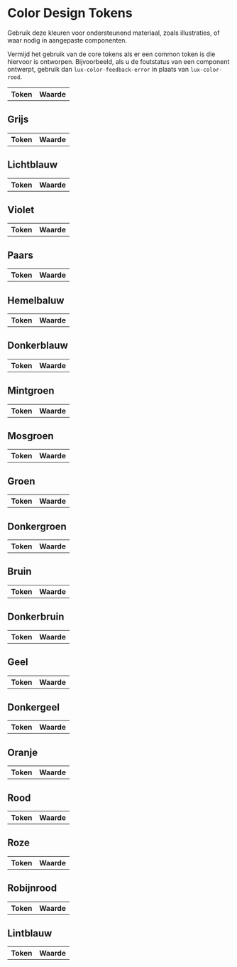 
<Meta title="Design Tokens/Niveaus/Core/Kleuren" />

# Color Design Tokens

Gebruik deze kleuren voor ondersteunend materiaal, zoals illustraties, of waar nodig in aangepaste componenten.

Vermijd het gebruik van de core tokens als er een common token is die hiervoor is ontworpen. Bijvoorbeeld, als u de foutstatus van een component ontwerpt, gebruik dan `lux-color-feedback-error` in plaats van `lux-color-rood`.

<section className="lux-theme--logius-light">
  <table>
    <thead>
      <tr>
        <th>Token</th>
        <th>Waarde</th>
      </tr>
    </thead>
    <tbody>
      <tr>
        <DesignTokenPreview token="lux.color.zwart" />
      </tr>
      <tr>
        <DesignTokenPreview token="lux.color.wit" />
      </tr>
      <tr>
        <DesignTokenPreview token="lux.color.none" />
      </tr>
    </tbody>
  </table>

## Grijs

<table>
  <thead>
    <tr>
      <th>Token</th>
      <th>Waarde</th>
    </tr>
  </thead>
  <tbody>
    <tr>
      <DesignTokenPreview token="lux.color.grijs.100" />
    </tr>
    <tr>
      <DesignTokenPreview token="lux.color.grijs.200" />
    </tr>
    <tr>
      <DesignTokenPreview token="lux.color.grijs.300" />
    </tr>
    <tr>
      <DesignTokenPreview token="lux.color.grijs.400" />
    </tr>
    <tr>
      <DesignTokenPreview token="lux.color.grijs.500" />
    </tr>
    <tr>
      <DesignTokenPreview token="lux.color.grijs.600" />
    </tr>
    <tr>
      <DesignTokenPreview token="lux.color.grijs.700" />
    </tr>
    <tr>
      <DesignTokenPreview token="lux.color.grijs.800" />
    </tr>
    <tr>
      <DesignTokenPreview token="lux.color.grijs.900" />
    </tr>
  </tbody>
</table>

## Lichtblauw

<table>
  <thead>
    <tr>
      <th>Token</th>
      <th>Waarde</th>
    </tr>
  </thead>
  <tbody>
    <tr>
      <DesignTokenPreview token="lux.color.lichtblauw.50" />
    </tr>
    <tr>
      <DesignTokenPreview token="lux.color.lichtblauw.100" />
    </tr>
    <tr>
      <DesignTokenPreview token="lux.color.lichtblauw.200" />
    </tr>
    <tr>
      <DesignTokenPreview token="lux.color.lichtblauw.300" />
    </tr>
    <tr>
      <DesignTokenPreview token="lux.color.lichtblauw.400" />
    </tr>
    <tr>
      <DesignTokenPreview token="lux.color.lichtblauw.500" />
    </tr>
  </tbody>
</table>

## Violet

<table>
  <thead>
    <tr>
      <th>Token</th>
      <th>Waarde</th>
    </tr>
  </thead>
  <tbody>
    <tr>
      <DesignTokenPreview token="lux.color.violet.50" />
    </tr>
    <tr>
      <DesignTokenPreview token="lux.color.violet.100" />
    </tr>
    <tr>
      <DesignTokenPreview token="lux.color.violet.200" />
    </tr>
    <tr>
      <DesignTokenPreview token="lux.color.violet.300" />
    </tr>
    <tr>
      <DesignTokenPreview token="lux.color.violet.400" />
    </tr>
    <tr>
      <DesignTokenPreview token="lux.color.violet.500" />
    </tr>
    <tr>
      <DesignTokenPreview token="lux.color.violet.700" />
    </tr>
  </tbody>
</table>

## Paars

<table>
  <thead>
    <tr>
      <th>Token</th>
      <th>Waarde</th>
    </tr>
  </thead>
  <tbody>
    <tr>
      <DesignTokenPreview token="lux.color.paars.50" />
    </tr>
    <tr>
      <DesignTokenPreview token="lux.color.paars.100" />
    </tr>
    <tr>
      <DesignTokenPreview token="lux.color.paars.200" />
    </tr>
    <tr>
      <DesignTokenPreview token="lux.color.paars.300" />
    </tr>
    <tr>
      <DesignTokenPreview token="lux.color.paars.400" />
    </tr>
    <tr>
      <DesignTokenPreview token="lux.color.paars.500" />
    </tr>
  </tbody>
</table>

## Hemelbaluw

<table>
  <thead>
    <tr>
      <th>Token</th>
      <th>Waarde</th>
    </tr>
  </thead>
  <tbody>
    <tr>
      <DesignTokenPreview token="lux.color.hemelbaluw.50" />
    </tr>
    <tr>
      <DesignTokenPreview token="lux.color.hemelbaluw.100" />
    </tr>
    <tr>
      <DesignTokenPreview token="lux.color.hemelbaluw.200" />
    </tr>
    <tr>
      <DesignTokenPreview token="lux.color.hemelbaluw.300" />
    </tr>
    <tr>
      <DesignTokenPreview token="lux.color.hemelbaluw.400" />
    </tr>
    <tr>
      <DesignTokenPreview token="lux.color.hemelbaluw.500" />
    </tr>
    <tr>
      <DesignTokenPreview token="lux.color.hemelbaluw.700" />
    </tr>
  </tbody>
</table>

## Donkerblauw

<table>
  <thead>
    <tr>
      <th>Token</th>
      <th>Waarde</th>
    </tr>
  </thead>
  <tbody>
    <tr>
      <DesignTokenPreview token="lux.color.donkerblauw.50" />
    </tr>
    <tr>
      <DesignTokenPreview token="lux.color.donkerblauw.100" />
    </tr>
    <tr>
      <DesignTokenPreview token="lux.color.donkerblauw.200" />
    </tr>
    <tr>
      <DesignTokenPreview token="lux.color.donkerblauw.300" />
    </tr>
    <tr>
      <DesignTokenPreview token="lux.color.donkerblauw.400" />
    </tr>
    <tr>
      <DesignTokenPreview token="lux.color.donkerblauw.500" />
    </tr>
    <tr>
      <DesignTokenPreview token="lux.color.donkerblauw.700" />
    </tr>
  </tbody>
</table>

## Mintgroen

<table>
  <thead>
    <tr>
      <th>Token</th>
      <th>Waarde</th>
    </tr>
  </thead>
  <tbody>
    <tr>
      <DesignTokenPreview token="lux.color.mintgroen.50" />
    </tr>
    <tr>
      <DesignTokenPreview token="lux.color.mintgroen.100" />
    </tr>
    <tr>
      <DesignTokenPreview token="lux.color.mintgroen.200" />
    </tr>
    <tr>
      <DesignTokenPreview token="lux.color.mintgroen.300" />
    </tr>
    <tr>
      <DesignTokenPreview token="lux.color.mintgroen.400" />
    </tr>
    <tr>
      <DesignTokenPreview token="lux.color.mintgroen.500" />
    </tr>
  </tbody>
</table>

## Mosgroen

<table>
  <thead>
    <tr>
      <th>Token</th>
      <th>Waarde</th>
    </tr>
  </thead>
  <tbody>
    <tr>
      <DesignTokenPreview token="lux.color.mosgroen.50" />
    </tr>
    <tr>
      <DesignTokenPreview token="lux.color.mosgroen.100" />
    </tr>
    <tr>
      <DesignTokenPreview token="lux.color.mosgroen.200" />
    </tr>
    <tr>
      <DesignTokenPreview token="lux.color.mosgroen.300" />
    </tr>
    <tr>
      <DesignTokenPreview token="lux.color.mosgroen.400" />
    </tr>
    <tr>
      <DesignTokenPreview token="lux.color.mosgroen.500" />
    </tr>
  </tbody>
</table>

## Groen

<table>
  <thead>
    <tr>
      <th>Token</th>
      <th>Waarde</th>
    </tr>
  </thead>
  <tbody>
    <tr>
      <DesignTokenPreview token="lux.color.groen.50" />
    </tr>
    <tr>
      <DesignTokenPreview token="lux.color.groen.100" />
    </tr>
    <tr>
      <DesignTokenPreview token="lux.color.groen.200" />
    </tr>
    <tr>
      <DesignTokenPreview token="lux.color.groen.300" />
    </tr>
    <tr>
      <DesignTokenPreview token="lux.color.groen.400" />
    </tr>
    <tr>
      <DesignTokenPreview token="lux.color.groen.500" />
    </tr>
    <tr>
      <DesignTokenPreview token="lux.color.groen.700" />
    </tr>
  </tbody>
</table>

## Donkergroen

<table>
  <thead>
    <tr>
      <th>Token</th>
      <th>Waarde</th>
    </tr>
  </thead>
  <tbody>
    <tr>
      <DesignTokenPreview token="lux.color.donkergroen.50" />
    </tr>
    <tr>
      <DesignTokenPreview token="lux.color.donkergroen.100" />
    </tr>
    <tr>
      <DesignTokenPreview token="lux.color.donkergroen.200" />
    </tr>
    <tr>
      <DesignTokenPreview token="lux.color.donkergroen.300" />
    </tr>
    <tr>
      <DesignTokenPreview token="lux.color.donkergroen.400" />
    </tr>
    <tr>
      <DesignTokenPreview token="lux.color.donkergroen.500" />
    </tr>
  </tbody>
</table>

## Bruin

<table>
  <thead>
    <tr>
      <th>Token</th>
      <th>Waarde</th>
    </tr>
  </thead>
  <tbody>
    <tr>
      <DesignTokenPreview token="lux.color.bruin.50" />
    </tr>
    <tr>
      <DesignTokenPreview token="lux.color.bruin.100" />
    </tr>
    <tr>
      <DesignTokenPreview token="lux.color.bruin.200" />
    </tr>
    <tr>
      <DesignTokenPreview token="lux.color.bruin.300" />
    </tr>
    <tr>
      <DesignTokenPreview token="lux.color.bruin.400" />
    </tr>
    <tr>
      <DesignTokenPreview token="lux.color.bruin.500" />
    </tr>
  </tbody>
</table>

## Donkerbruin

<table>
  <thead>
    <tr>
      <th>Token</th>
      <th>Waarde</th>
    </tr>
  </thead>
  <tbody>
    <tr>
      <DesignTokenPreview token="lux.color.donkerbruin.50" />
    </tr>
    <tr>
      <DesignTokenPreview token="lux.color.donkerbruin.100" />
    </tr>
    <tr>
      <DesignTokenPreview token="lux.color.donkerbruin.200" />
    </tr>
    <tr>
      <DesignTokenPreview token="lux.color.donkerbruin.300" />
    </tr>
    <tr>
      <DesignTokenPreview token="lux.color.donkerbruin.400" />
    </tr>
    <tr>
      <DesignTokenPreview token="lux.color.donkerbruin.500" />
    </tr>
  </tbody>
</table>

## Geel

<table>
  <thead>
    <tr>
      <th>Token</th>
      <th>Waarde</th>
    </tr>
  </thead>
  <tbody>
    <tr>
      <DesignTokenPreview token="lux.color.geel.50" />
    </tr>
    <tr>
      <DesignTokenPreview token="lux.color.geel.100" />
    </tr>
    <tr>
      <DesignTokenPreview token="lux.color.geel.200" />
    </tr>
    <tr>
      <DesignTokenPreview token="lux.color.geel.300" />
    </tr>
    <tr>
      <DesignTokenPreview token="lux.color.geel.400" />
    </tr>
    <tr>
      <DesignTokenPreview token="lux.color.geel.500" />
    </tr>
  </tbody>
</table>

## Donkergeel

<table>
  <thead>
    <tr>
      <th>Token</th>
      <th>Waarde</th>
    </tr>
  </thead>
  <tbody>
    <tr>
      <DesignTokenPreview token="lux.color.donkergeel.50" />
    </tr>
    <tr>
      <DesignTokenPreview token="lux.color.donkergeel.100" />
    </tr>
    <tr>
      <DesignTokenPreview token="lux.color.donkergeel.200" />
    </tr>
    <tr>
      <DesignTokenPreview token="lux.color.donkergeel.300" />
    </tr>
    <tr>
      <DesignTokenPreview token="lux.color.donkergeel.400" />
    </tr>
    <tr>
      <DesignTokenPreview token="lux.color.donkergeel.500" />
    </tr>
    <tr>
      <DesignTokenPreview token="lux.color.donkergeel.700" />
    </tr>
  </tbody>
</table>

## Oranje

<table>
  <thead>
    <tr>
      <th>Token</th>
      <th>Waarde</th>
    </tr>
  </thead>
  <tbody>
    <tr>
      <DesignTokenPreview token="lux.color.oranje.50" />
    </tr>
    <tr>
      <DesignTokenPreview token="lux.color.oranje.100" />
    </tr>
    <tr>
      <DesignTokenPreview token="lux.color.oranje.200" />
    </tr>
    <tr>
      <DesignTokenPreview token="lux.color.oranje.300" />
    </tr>
    <tr>
      <DesignTokenPreview token="lux.color.oranje.400" />
    </tr>
    <tr>
      <DesignTokenPreview token="lux.color.oranje.500" />
    </tr>
    <tr>
      <DesignTokenPreview token="lux.color.oranje.700" />
    </tr>
  </tbody>
</table>

## Rood

<table>
  <thead>
    <tr>
      <th>Token</th>
      <th>Waarde</th>
    </tr>
  </thead>
  <tbody>
    <tr>
      <DesignTokenPreview token="lux.color.rood.50" />
    </tr>
    <tr>
      <DesignTokenPreview token="lux.color.rood.100" />
    </tr>
    <tr>
      <DesignTokenPreview token="lux.color.rood.200" />
    </tr>
    <tr>
      <DesignTokenPreview token="lux.color.rood.300" />
    </tr>
    <tr>
      <DesignTokenPreview token="lux.color.rood.400" />
    </tr>
    <tr>
      <DesignTokenPreview token="lux.color.rood.500" />
    </tr>
    <tr>
      <DesignTokenPreview token="lux.color.rood.700" />
    </tr>
  </tbody>
</table>

## Roze

<table>
  <thead>
    <tr>
      <th>Token</th>
      <th>Waarde</th>
    </tr>
  </thead>
  <tbody>
    <tr>
      <DesignTokenPreview token="lux.color.roze.50" />
    </tr>
    <tr>
      <DesignTokenPreview token="lux.color.roze.100" />
    </tr>
    <tr>
      <DesignTokenPreview token="lux.color.roze.200" />
    </tr>
    <tr>
      <DesignTokenPreview token="lux.color.roze.300" />
    </tr>
    <tr>
      <DesignTokenPreview token="lux.color.roze.400" />
    </tr>
    <tr>
      <DesignTokenPreview token="lux.color.roze.500" />
    </tr>
  </tbody>
</table>

## Robijnrood

<table>
  <thead>
    <tr>
      <th>Token</th>
      <th>Waarde</th>
    </tr>
  </thead>
  <tbody>
    <tr>
      <DesignTokenPreview token="lux.color.robijnrood.50" />
    </tr>
    <tr>
      <DesignTokenPreview token="lux.color.robijnrood.100" />
    </tr>
    <tr>
      <DesignTokenPreview token="lux.color.robijnrood.200" />
    </tr>
    <tr>
      <DesignTokenPreview token="lux.color.robijnrood.300" />
    </tr>
    <tr>
      <DesignTokenPreview token="lux.color.robijnrood.400" />
    </tr>
    <tr>
      <DesignTokenPreview token="lux.color.robijnrood.500" />
    </tr>
  </tbody>
</table>

## Lintblauw

  <table>
    <thead>
      <tr>
        <th>Token</th>
        <th>Waarde</th>
      </tr>
    </thead>
    <tbody>
      <tr>
        <DesignTokenPreview token="lux.color.lintblauw.50" />
      </tr>
      <tr>
        <DesignTokenPreview token="lux.color.lintblauw.100" />
      </tr>
      <tr>
        <DesignTokenPreview token="lux.color.lintblauw.200" />
      </tr>
      <tr>
        <DesignTokenPreview token="lux.color.lintblauw.300" />
      </tr>
      <tr>
        <DesignTokenPreview token="lux.color.lintblauw.400" />
      </tr>
      <tr>
        <DesignTokenPreview token="lux.color.lintblauw.500" />
      </tr>
    </tbody>
  </table>
</section>
